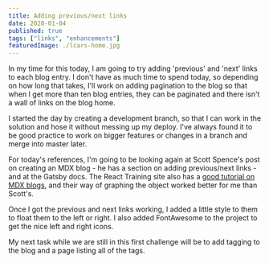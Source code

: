 ```yaml
---
title: Adding previous/next links    
date: 2020-01-04
published: true
tags: ["links", "enhancements"]
featuredImage: ./lcars-home.jpg
---
```


In my time for this today, I am going to try adding 'previous' and 'next' links to each blog entry. I don't have as much time to spend today, so depending on how long that takes, I'll work on adding pagination to the blog so that when I get more than ten blog entries, they can be paginated and there isn't a wall of links on the blog home. 

I started the day by creating a development branch, so that I can work in the solution and hose it without messing up my deploy. I've always found it to be good practice to work on bigger features or changes in a branch and merge into master later. 

For today's references, I'm going to be looking again at Scott Spence's post on creating an MDX blog - he has a section on adding previous/next links - and at the Gatsby docs. The React Training site also has a [good tutorial on MDX blogs](https://reacttraining.com/blog/gatsby-mdx-blog/), and their way of graphing the object worked better for me than Scott's.

Once I got the previous and next links working, I added a little style to them to float them to the left or right. I also added FontAwesome to the project to get the nice left and right icons.

My next task while we are still in this first challenge will be to add tagging to the blog and a page listing all of the tags.